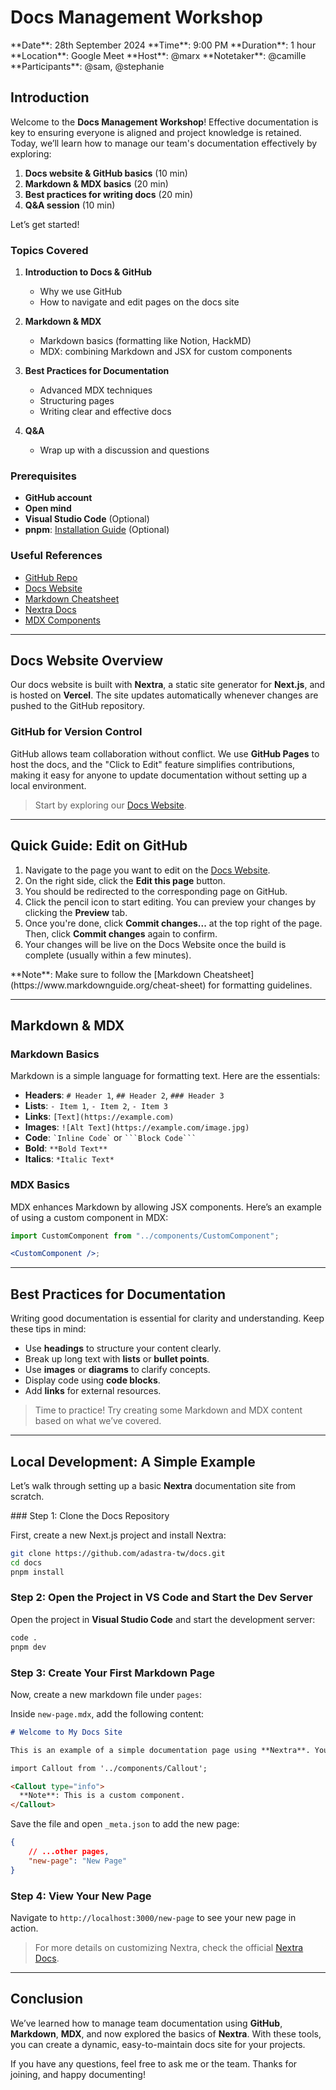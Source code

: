 
# Docs Management Workshop

<Callout type="info">
  **Date**: 28th September 2024  
  **Time**: 9:00 PM  
  **Duration**: 1 hour  
  **Location**: Google Meet  
  **Host**: @marx  
  **Notetaker**: @camille  
  **Participants**: @sam, @stephanie  
</Callout>

## Introduction

Welcome to the **Docs Management Workshop**! Effective documentation is key to ensuring everyone is aligned and project knowledge is retained. Today, we’ll learn how to manage our team's documentation effectively by exploring:

1. **Docs website & GitHub basics** (10 min)
2. **Markdown & MDX basics** (20 min)
3. **Best practices for writing docs** (20 min)
4. **Q&A session** (10 min)

Let’s get started!

### Topics Covered

1. **Introduction to Docs & GitHub**  
   - Why we use GitHub  
   - How to navigate and edit pages on the docs site  

2. **Markdown & MDX**  
   - Markdown basics (formatting like Notion, HackMD)  
   - MDX: combining Markdown and JSX for custom components  

3. **Best Practices for Documentation**  
   - Advanced MDX techniques  
   - Structuring pages  
   - Writing clear and effective docs  

4. **Q&A**  
   - Wrap up with a discussion and questions  

### Prerequisites

- **GitHub account**  
- **Open mind**  
- **Visual Studio Code** (Optional)  
- **pnpm**: [Installation Guide](https://pnpm.io/zh-TW/installation) (Optional)

### Useful References

- [GitHub Repo](https://github.com/adastra-tw/docs)  
- [Docs Website](https://adastra-tw.github.io/docs/)  
- [Markdown Cheatsheet](https://www.markdownguide.org/cheat-sheet/)  
- [Nextra Docs](https://nextra.site/docs/docs-theme/page-configuration)  
- [MDX Components](https://nextra.site/docs/guide/built-ins)

---

## Docs Website Overview

Our docs website is built with **Nextra**, a static site generator for **Next.js**, and is hosted on **Vercel**. The site updates automatically whenever changes are pushed to the GitHub repository.

### GitHub for Version Control

GitHub allows team collaboration without conflict. We use **GitHub Pages** to host the docs, and the "Click to Edit" feature simplifies contributions, making it easy for anyone to update documentation without setting up a local environment.

> Start by exploring our [Docs Website](https://adastra-tw.github.io/docs/).

---
## Quick Guide: Edit on GitHub
1. Navigate to the page you want to edit on the [Docs Website](https://adastra-tw.github.io/docs/).
2. On the right side, click the **Edit this page** button.
3. You should be redirected to the corresponding page on GitHub.
4. Click the pencil icon to start editing. You can preview your changes by clicking the **Preview** tab.
5. Once you're done, click **Commit changes...** at the top right of the page. Then, click **Commit changes** again to confirm.
6. Your changes will be live on the Docs Website once the build is complete (usually within a few minutes).

<Callout type="info">
  **Note**: Make sure to follow the [Markdown Cheatsheet](https://www.markdownguide.org/cheat-sheet) for formatting guidelines.
</Callout>

---

## Markdown & MDX

### Markdown Basics

Markdown is a simple language for formatting text. Here are the essentials:

- **Headers**: `# Header 1`, `## Header 2`, `### Header 3`
- **Lists**: `- Item 1`, `- Item 2`, `- Item 3`
- **Links**: `[Text](https://example.com)`
- **Images**: `![Alt Text](https://example.com/image.jpg)`
- **Code**: `` `Inline Code` `` or ` ```Block Code``` `
- **Bold**: `**Bold Text**`  
- **Italics**: `*Italic Text*`

### MDX Basics

MDX enhances Markdown by allowing JSX components. Here’s an example of using a custom component in MDX:

```jsx
import CustomComponent from "../components/CustomComponent";

<CustomComponent />;
```

---

## Best Practices for Documentation

Writing good documentation is essential for clarity and understanding. Keep these tips in mind:

- Use **headings** to structure your content clearly.  
- Break up long text with **lists** or **bullet points**.  
- Use **images** or **diagrams** to clarify concepts.  
- Display code using **code blocks**.  
- Add **links** for external resources.

> Time to practice! Try creating some Markdown and MDX content based on what we’ve covered.

---

## Local Development: A Simple Example

Let’s walk through setting up a basic **Nextra** documentation site from scratch.

<Steps>
### Step 1: Clone the Docs Repository

First, create a new Next.js project and install Nextra:

```bash
git clone https://github.com/adastra-tw/docs.git
cd docs
pnpm install
```

### Step 2: Open the Project in VS Code and Start the Dev Server

Open the project in **Visual Studio Code** and start the development server:

```bash
code .
pnpm dev
```

### Step 3: Create Your First Markdown Page

Now, create a new markdown file under `pages`:

Inside `new-page.mdx`, add the following content:

```md
# Welcome to My Docs Site

This is an example of a simple documentation page using **Nextra**. You can add more content and customize this page using MDX components.

import Callout from '../components/Callout';

<Callout type="info">
  **Note**: This is a custom component.
</Callout>
```

Save the file and open `_meta.json` to add the new page:

```json
{
    // ...other pages,
    "new-page": "New Page"
}
```

### Step 4: View Your New Page

Navigate to `http://localhost:3000/new-page` to see your new page in action.

</Steps>

> For more details on customizing Nextra, check the official [Nextra Docs](https://nextra.site/docs/docs-theme/page-configuration).
---

## Conclusion

We’ve learned how to manage team documentation using **GitHub**, **Markdown**, **MDX**, and now explored the basics of **Nextra**. With these tools, you can create a dynamic, easy-to-maintain docs site for your projects.

If you have any questions, feel free to ask me or the team. Thanks for joining, and happy documenting!